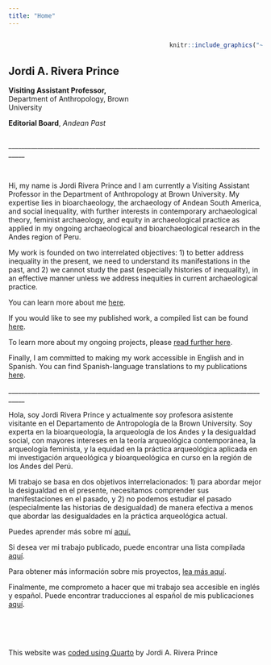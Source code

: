 ```yaml
---
title: "Home"
---
```


::: columns
::: {.column width="55%"}
<br>

## **Jordi A. Rivera Prince**

**Visiting Assistant Professor,** Department of Anthropology, Brown University

**Editorial Board**, *Andean Past*
:::

::: {.column width="5%"}
:::

::: {.column width="40%"}
```r
knitr::include_graphics("~/Documents/GitHub/jriveraprince/images/JARP_Headshot.jpg")
```
:::
:::

\_\_\_\_\_\_\_\_\_\_\_\_\_\_\_\_\_\_\_\_\_\_\_\_\_\_\_\_\_\_\_\_\_\_\_\_\_\_\_\_\_\_\_\_\_\_\_\_\_\_\_\_\_\_\_\_\_\_\_\_\_\_\_\_\_\_\_\_\_\_\_\_\_\_\_\_\_\_\_\_\_\_\_

<br>

Hi, my name is Jordi Rivera Prince and I am currently a Visiting Assistant Professor in the Department of Anthropology at Brown University. My expertise lies in bioarchaeology, the archaeology of Andean South America, and social inequality, with further interests in contemporary archaeological theory, feminist archaeology, and equity in archaeological practice as applied in my ongoing archaeological and bioarchaeological research in the Andes region of Peru.

My work is founded on two interrelated objectives: 1) to better address inequality in the present, we need to understand its manifestations in the past, and 2) we cannot study the past (especially histories of inequality), in an effective manner unless we address inequities in current archaeological practice.

You can learn more about me [here](https://jriveraprince.github.io/about.html).

If you would like to see my published work, a compiled list can be found [here](https://jriveraprince.github.io/publications.html).

To learn more about my ongoing projects, please [read further here](https://jriveraprince.github.io/projects.html).

Finally, I am committed to making my work accessible in English and in Spanish. You can find Spanish-language translations to my publications [here](https://jriveraprince.github.io/article_translations.html).

\_\_\_\_\_\_\_\_\_\_\_\_\_\_\_\_\_\_\_\_\_\_\_\_\_\_\_\_\_\_\_\_\_\_\_\_\_\_\_\_\_\_\_\_\_\_\_\_\_\_\_\_\_\_\_\_\_\_\_\_\_\_\_\_\_\_\_\_\_\_\_\_\_\_\_\_\_\_\_\_\_\_\_

Hola, soy Jordi Rivera Prince y actualmente soy profesora asistente visitante en el Departamento de Antropología de la Brown University. Soy experta en la bioarqueología, la arqueología de los Andes y la desigualdad social, con mayores intereses en la teoría arqueológica contemporánea, la arqueología feminista, y la equidad en la práctica arqueológica aplicada en mi investigación arqueológica y bioarqueológica en curso en la región de los Andes del Perú.

Mi trabajo se basa en dos objetivos interrelacionados: 1) para abordar mejor la desigualdad en el presente, necesitamos comprender sus manifestaciones en el pasado, y 2) no podemos estudiar el pasado (especialmente las historias de desigualdad) de manera efectiva a menos que abordar las desigualdades en la práctica arqueológica actual.

Puedes aprender más sobre mí [aquí.](https://jriveraprince.github.io/about.html)

Si desea ver mi trabajo publicado, puede encontrar una lista compilada [aquí](https://jriveraprince.github.io/publications.html).

Para obtener más información sobre mis proyectos, [lea más aquí](https://jriveraprince.github.io/projects.html).

Finalmente, me comprometo a hacer que mi trabajo sea accesible en inglés y español. Puede encontrar traducciones al español de mis publicaciones [aquí](https://jriveraprince.github.io/article_translations.html).

<br><br><br>

This website was [coded using Quarto](https://github.com/jriveraprince/jriveraprince.github.io) by Jordi A. Rivera Prince
